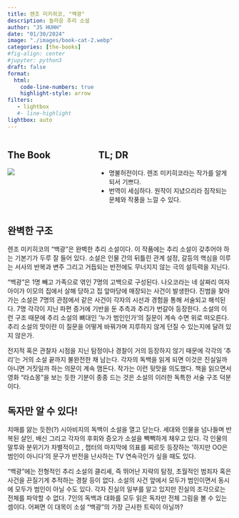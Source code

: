 ```yaml
---
title: 렌조 미키히코, "백광"
description: 놀라운 추리 소설 
author: "JS HUHH"
date: "01/30/2024"
image: "./images/book-cat-2.webp"
categories: [the-books]
#fig-align: center
#jupyter: python3
draft: false
format:
  html:
    code-line-numbers: true
    highlight-style: arrow
filters:
   - lightbox
   #- line-highlight
lightbox: auto
---
```


::: columns
::: {.column width="30%"}
## The Book
[![](https://image.aladin.co.kr/product/29437/45/cover500/e942530974_1.jpg)](https://www.aladin.co.kr/shop/wproduct.aspx?ItemId=326261783)
:::

:::{.column width="5%"}
:::

::: {.column width="65%"}
## TL; DR
- 명불허전이다. 렌조 미키히코라는 작가를 알게 되서 기쁘다. 
- 번역이 세심하다. 원작이 지녔으리라 짐작되는 문체와 작풍을 느낄 수 있다.
:::
:::

## 완벽한 구조 

렌조 미키히코의 "백광"은 완벽한 추리 소설이다. 이 작품에는 추리 소설이 갖추어야 하는 기본기가 두루 잘 들어 있다. 소설은 인물 간의 뒤틀린 관계 설정, 갈등의 핵심을 이루는 서사의 반복과 변주 그리고 거듭되는 반전에도 무너지지 않는 극의 설득력을 지닌다.

"백광"은 1명 빼고 가족으로 엮인 7명의 고백으로 구성된다. 나오코라는 네 살짜리 여자 아이가 이모의 집에서 살해 당하고 집 앞마당에 매장되는 사건이 발생한다. 진범을 찾아가는 소설은 7명의 관점에서 같은 사건이 각자의 시선과 경험을 통해 서술되고 해석된다. 7명 각각이 지닌 파편 증거에 기반을 둔 추측과 추리가 번갈아 등장한다. 소설의 이런 구조 때문에 추리 소설의 뼈대인 '누가 범인인가'의 질문이 계속 수면 위로 떠오른다. 추리 소설의 맛이란 이 질문을 어떻게 바꿔가며 지루하지 않게 던질 수 있는지에 달려 있지 않은가. 

전지적 혹은 관찰자 시점을 지닌 탐정이나 경찰이 거의 등장하지 않기 때문에 각각의 '추리'는 거의 소설 끝까지 불완전한 채 남는다. 각자의 독백을 읽게 되면 이것은 진실일까 아니면 거짓일까 하는 의문이 계속 맴돈다. 작가는 이런 뒷맛을 의도했다. 책을 읽으면서 영화 "라쇼몽"을 보는 듯한 기분이 종종 드는 것은 소설의 이러한 독특한 서술 구조 덕분이다. 

## 독자만 알 수 있다! 

치매를 앓는 듯한(?) 시아비지의 독백이 소설을 열고 닫는다. 세대와 인물을 넘나들며 반복된 살인, 배신 그리고 각자의 후회와 증오가 소설을 빽빽하게 채우고 있다. 각 인물의 말투와 분위기가 차별적이고 , 챕터의 마지막에 의표를 찌르듯 등장하는 '하지만 OO은 범인이 아니다'의 문구가 반전을 난사하는 TV 연속극인가 싶을 때도 있다. 

"백광"에는 전형적인 추리 소설의 클리셰, 즉 뛰어난 지략의 탐정, 초월적인 범죄자 혹은 사건을 끈질기게 추적하는 경찰 등이 없다. 소설의 사건 앞에서 모두가 범인이면서 동시에 모두가 범인이 아닐 수도 있다. 각자 진실의 일부를 알고 있지만 진실의 조각으로는 전체를 파악할 수 없다. 7인의 독백과 대화를 모두 읽은 독자만 전체 그림을 볼 수 있는 셈이다. 어쩌면 이 대목이 소설 "백광"의 가장 근사한 트릭이 아닐까? 




